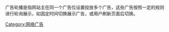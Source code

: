 {{Multiple issues|
{{unreferenced|time=2011-09-22T14:50:13+00:00}}
{{Expand language|1=en|time=2022-01-19T07:06:04+00:00}}
}}
广告轮播是指网站主在同一个广告位设置投放多个广告，这些广告按照一定的规则进行轮询展示，如固定时间切换展示广告，或用户刷新页面后切换。

[[Category:网络广告|Category:网络广告]]